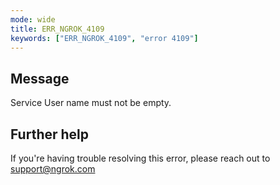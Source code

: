 ```yaml
---
mode: wide
title: ERR_NGROK_4109
keywords: ["ERR_NGROK_4109", "error 4109"]
---
```


## Message

Service User name must not be empty.

## Further help

If you're having trouble resolving this error, please reach out to [support@ngrok.com](mailto:support@ngrok.com?subject=Help%20with%20ERR_NGROK_4109)
